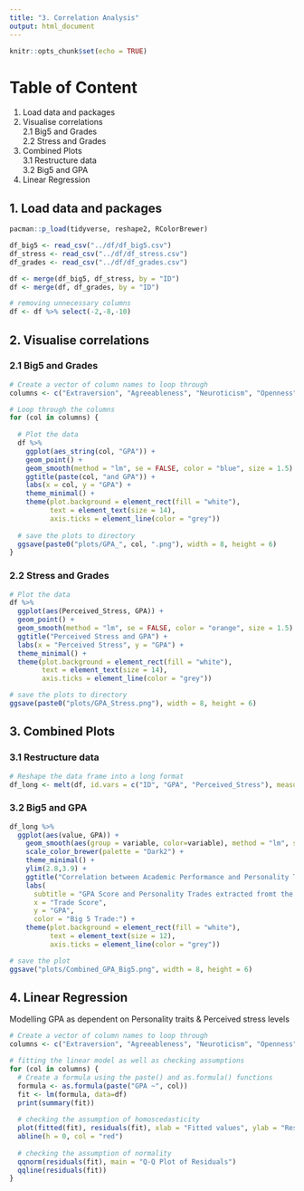 ```yaml
---
title: "3. Correlation Analysis"
output: html_document
---
```


```r
knitr::opts_chunk$set(echo = TRUE)
```

# Table of Content 

1. Load data and packages
2. Visualise correlations  
    2.1 Big5 and Grades  
    2.2 Stress and Grades  
3. Combined Plots  
    3.1 Restructure data  
    3.2 Big5 and GPA  
4. Linear Regression

## 1. Load data and packages
```r
pacman::p_load(tidyverse, reshape2, RColorBrewer)

df_big5 <- read_csv("../df/df_big5.csv")
df_stress <- read_csv("../df/df_stress.csv")
df_grades <- read_csv("../df/df_grades.csv")

df <- merge(df_big5, df_stress, by = "ID")
df <- merge(df, df_grades, by = "ID")

# removing unnecessary columns
df <- df %>% select(-2,-8,-10)
```

## 2. Visualise correlations

### 2.1 Big5 and Grades

```r
# Create a vector of column names to loop through
columns <- c("Extraversion", "Agreeableness", "Neuroticism", "Openness", "Conscientiousness")

# Loop through the columns
for (col in columns) {
  
  # Plot the data
  df %>% 
    ggplot(aes_string(col, "GPA")) + 
    geom_point() +
    geom_smooth(method = "lm", se = FALSE, color = "blue", size = 1.5) + 
    ggtitle(paste(col, "and GPA")) +
    labs(x = col, y = "GPA") +
    theme_minimal() +
    theme(plot.background = element_rect(fill = "white"),
          text = element_text(size = 14),
          axis.ticks = element_line(color = "grey"))
  
  # save the plots to directory
  ggsave(paste0("plots/GPA_", col, ".png"), width = 8, height = 6)
}
```

### 2.2 Stress and Grades

```r
# Plot the data
df %>% 
  ggplot(aes(Perceived_Stress, GPA)) + 
  geom_point() +
  geom_smooth(method = "lm", se = FALSE, color = "orange", size = 1.5) + 
  ggtitle("Perceived Stress and GPA") +
  labs(x = "Perceived Stress", y = "GPA") +
  theme_minimal() +
  theme(plot.background = element_rect(fill = "white"),
        text = element_text(size = 14),
        axis.ticks = element_line(color = "grey"))

# save the plots to directory
ggsave(paste0("plots/GPA_Stress.png"), width = 8, height = 6)

```

## 3. Combined Plots

### 3.1 Restructure data
```r
# Reshape the data frame into a long format
df_long <- melt(df, id.vars = c("ID", "GPA", "Perceived_Stress"), measure.vars = c("Extraversion", "Agreeableness", "Neuroticism", "Openness", "Conscientiousness"))
```



### 3.2 Big5 and GPA
```r
df_long %>% 
  ggplot(aes(value, GPA)) +
    geom_smooth(aes(group = variable, color=variable), method = "lm", se = FALSE) +
    scale_color_brewer(palette = "Dark2") +
    theme_minimal() + 
    ylim(2.8,3.9) + 
    ggtitle("Correlation between Academic Performance and Personality Trades") +
    labs(
      subtitle = "GPA Score and Personality Trades extracted fromt the Big 5 questionnaire",
      x = "Trade Score", 
      y = "GPA", 
      color = "Big 5 Trade:") +
    theme(plot.background = element_rect(fill = "white"),
          text = element_text(size = 12),
          axis.ticks = element_line(color = "grey"))

# save the plot
ggsave("plots/Combined_GPA_Big5.png", width = 8, height = 6)
```


## 4. Linear Regression

Modelling GPA as dependent on Personality traits & Perceived stress levels
```r
# Create a vector of column names to loop through
columns <- c("Extraversion", "Agreeableness", "Neuroticism", "Openness", "Conscientiousness", "Perceived_Stress")

# fitting the linear model as well as checking assumptions
for (col in columns) {
  # Create a formula using the paste() and as.formula() functions
  formula <- as.formula(paste("GPA ~", col))
  fit <- lm(formula, data=df)
  print(summary(fit))
  
  # checking the assumption of homoscedasticity
  plot(fitted(fit), residuals(fit), xlab = "Fitted values", ylab = "Residuals")
  abline(h = 0, col = "red")
  
  # checking the assumption of normality
  qqnorm(residuals(fit), main = "Q-Q Plot of Residuals")
  qqline(residuals(fit))
}


```






